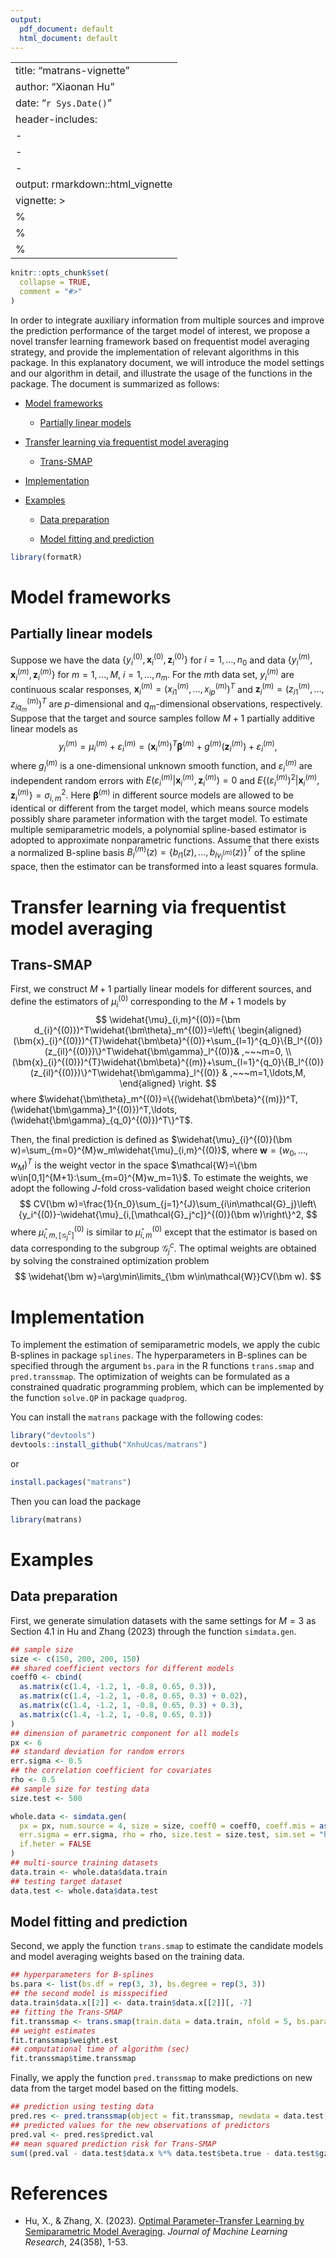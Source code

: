 ```yaml
---
output:
  pdf_document: default
  html_document: default
---
```

<a id="top"></a>

---
title: "matrans-vignette"
author: "Xiaonan Hu"
date: "`r Sys.Date()`"
header-includes:
   - \usepackage{dsfont}
   - \usepackage{bm}
   - \usepackage[mathscr]{eucal}
output: rmarkdown::html_vignette
vignette: >
  %\VignetteIndexEntry{matrans-vignette}
  %\VignetteEngine{knitr::rmarkdown}
  %\VignetteEncoding{UTF-8}
---

```r
knitr::opts_chunk$set(
  collapse = TRUE,
  comment = "#>"
)
```

In order to integrate auxiliary information from multiple sources and improve the prediction performance of the target model of interest, we propose a novel transfer learning framework based on frequentist model averaging strategy, and provide the implementation of relevant algorithms in this package. In this explanatory document, we will introduce the model settings and our algorithm in detail, and illustrate the usage of the functions in the package. The document is summarized as follows:
 
* [Model frameworks](#model)

  + [Partially linear models](#plm)

* [Transfer learning via frequentist model averaging](#ma)
  
  + [Trans-SMAP](#transsmap)
  
* [Implementation](#implement)

* [Examples](#example)

  + [Data preparation](#data)

  + [Model fitting and prediction](#fitting)


```r
library(formatR)
```

# Model frameworks{#model}

## Partially linear models{#plm}

Suppose we have the \emph{target} data $\{y_i^{(0)}, \bm{x}_i^{(0)}, \bm{z}_i^{(0)}\}$ for $i=1,\ldots,n_0$ and \emph{source} data $\{y_i^{(m)}, \bm{x}_i^{(m)}, \bm{z}_i^{(m)}\}$ for  $m=1,\ldots,M$, $i=1,\ldots,n_m$. For the $m$th data set, $y_i^{(m)}$ are continuous scalar responses, $\bm{x}_i^{(m)}=(x_{i1}^{(m)},\ldots,x_{ip}^{(m)})^T$ and $\bm{z}_i^{(m)}=(z_{i1}^{(m)},\ldots,z_{iq_m}^{(m)})^T$ are $p$-dimensional and $q_m$-dimensional observations, respectively. Suppose that the target and source samples follow $M+1$ partially additive linear models as 
$$
  y_i^{(m)}=\mu_i^{(m)}+\varepsilon_i^{(m)}=(\bm{x}_i^{(m)})^{T}\bm\beta^{(m)}+g^{(m)}(\bm z_i^{(m)})+\varepsilon_i^{(m)},
$$
where $g_l^{(m)}$ is a one-dimensional unknown smooth function, and $\varepsilon_i^{(m)}$ are independent random errors with $E(\varepsilon_i^{(m)}\lvert\bm{x}_i^{(m)},\bm{z}_i^{(m)})=0$ and $E\{(\varepsilon_i^{(m)})^2\lvert\bm{x}_i^{(m)},\bm{z}_i^{(m)}\}=\sigma_{i,m}^2$. Here $\bm\beta^{(m)}$ in different source models are allowed to be identical or different from the target model, which means source models possibly share parameter information with the target model. To estimate multiple semiparametric models, a polynomial spline-based estimator is adopted to approximate nonparametric functions. Assume that there exists a normalized B-spline basis $B_l^{(m)}(z)=\{b_{l1}(z),\ldots,b_{lv_l^{(m)}}(z)\}^T$ of the spline space, then the estimator can be transformed into a least squares formula.


# Transfer learning via frequentist model averaging{#ma}

## Trans-SMAP{#transsmap}

First, we construct $M+1$ partially linear models for different sources, and define the estimators of $\mu_{i}^{(0)}$ corresponding to the $M+1$ models by
$$
\widehat{\mu}_{i,m}^{(0)}=(\bm d_{i}^{(0)})^T\widehat{\bm\theta}_m^{(0)}=\left\{
\begin{aligned}
(\bm{x}_{i}^{(0)})^{T}\widehat{\bm\beta}^{(0)}+\sum_{l=1}^{q_0}\{B_l^{(0)}(z_{il}^{(0)})\}^T\widehat{\bm\gamma}_l^{(0)}& ,~~~m=0, \\
(\bm{x}_{i}^{(0)})^{T}\widehat{\bm\beta}^{(m)}+\sum_{l=1}^{q_0}\{B_l^{(0)}(z_{il}^{(0)})\}^T\widehat{\bm\gamma}_l^{(0)} & ,~~~m=1,\ldots,M,
\end{aligned}
\right.
$$
where $\widehat{\bm\theta}_m^{(0)}=\{(\widehat{\bm\beta}^{(m)})^T, (\widehat{\bm\gamma}_1^{(0)})^T,\ldots,(\widehat{\bm\gamma}_{q_0}^{(0)})^T\}^T$. 

Then, the final prediction is defined as $\widehat{\mu}_{i}^{(0)}(\bm w)=\sum_{m=0}^{M}w_m\widehat{\mu}_{i,m}^{(0)}$, where $\bm w=(w_0,\ldots,w_{M})^T$ is the weight vector in the space $\mathcal{W}=\{\bm w\in[0,1]^{M+1}:\sum_{m=0}^{M}w_m=1\}$. To estimate the weights, we adopt the following $J$-fold cross-validation based weight choice criterion
$$
  CV(\bm w)=\frac{1}{n_0}\sum_{j=1}^{J}\sum_{i\in\mathcal{G}_j}\left\{y_i^{(0)}-\widehat{\mu}_{i,[\mathcal{G}_j^c]}^{(0)}(\bm w)\right\}^2,
$$
where $\widehat{\mu}_{i,m,[\mathcal{G}_j^c]}^{(0)}$ is similar to $\widehat{\mu}_{i,m}^{(0)}$ except that the estimator is based on data corresponding to the subgroup $\mathcal{G}_j^{c}$. The optimal weights are obtained by solving the constrained optimization problem
$$
  \widehat{\bm w}=\arg\min\limits_{\bm w\in\mathcal{W}}CV(\bm w).
$$


# Implementation{#implement}

To implement the estimation of semiparametric models, we apply the cubic B-splines in package `splines`. The hyperparameters in B-splines can be specified through the argument `bs.para` in the R functions `trans.smap` and `pred.transsmap`. The optimization of weights can be formulated as a constrained quadratic programming problem, which can be implemented by the function `solve.QP` in package `quadprog`.

You can install the `matrans` package with the following codes:
``` r
library("devtools")
devtools::install_github("XnhuUcas/matrans")
```
or
``` r
install.packages("matrans")
```
Then you can load the package
```r
library(matrans)
```


# Examples{#example}

## Data preparation{#data}

First, we generate simulation datasets with the same settings for $M=3$ as Section 4.1 in Hu and Zhang (2023) through the function `simdata.gen`.

```r
## sample size
size <- c(150, 200, 200, 150)
## shared coefficient vectors for different models
coeff0 <- cbind(
  as.matrix(c(1.4, -1.2, 1, -0.8, 0.65, 0.3)),
  as.matrix(c(1.4, -1.2, 1, -0.8, 0.65, 0.3) + 0.02),
  as.matrix(c(1.4, -1.2, 1, -0.8, 0.65, 0.3) + 0.3),
  as.matrix(c(1.4, -1.2, 1, -0.8, 0.65, 0.3))
)
## dimension of parametric component for all models
px <- 6
## standard deviation for random errors
err.sigma <- 0.5
## the correlation coefficient for covariates
rho <- 0.5
## sample size for testing data
size.test <- 500

whole.data <- simdata.gen(
  px = px, num.source = 4, size = size, coeff0 = coeff0, coeff.mis = as.matrix(c(coeff0[, 2], 1.8)),
  err.sigma = err.sigma, rho = rho, size.test = size.test, sim.set = "homo", tar.spec = "cor",
  if.heter = FALSE
)
## multi-source training datasets
data.train <- whole.data$data.train
## testing target dataset
data.test <- whole.data$data.test
```

## Model fitting and prediction{#fitting}

Second, we apply the function `trans.smap` to estimate the candidate models and model averaging weights based on the training data.

```r
## hyperparameters for B-splines
bs.para <- list(bs.df = rep(3, 3), bs.degree = rep(3, 3))
## the second model is misspecified
data.train$data.x[[2]] <- data.train$data.x[[2]][, -7]
## fitting the Trans-SMAP
fit.transsmap <- trans.smap(train.data = data.train, nfold = 5, bs.para = bs.para)
## weight estimates
fit.transsmap$weight.est
## computational time of algorithm (sec)
fit.transsmap$time.transsmap
```

Finally, we apply the function `pred.transsmap` to make predictions on new data from the target model based on the fitting models.
```r
## prediction using testing data
pred.res <- pred.transsmap(object = fit.transsmap, newdata = data.test, bs.para = bs.para)
## predicted values for the new observations of predictors
pred.val <- pred.res$predict.val
## mean squared prediction risk for Trans-SMAP
sum((pred.val - data.test$data.x %*% data.test$beta.true - data.test$gz.te)^2) / 500
```


# References

* Hu, X., & Zhang, X. (2023). [Optimal Parameter-Transfer Learning by Semiparametric Model Averaging](http://jmlr.org/papers/v24/23-0030.html). *Journal of Machine Learning Research*, 24(358), 1-53. 


